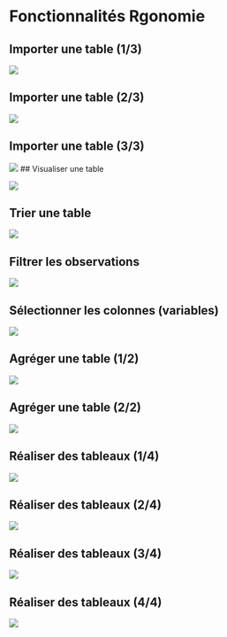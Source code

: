 # Fonctionnalités Rgonomie {.backgroundTitre}

## Importer une table (1/3)

![](img/Fct_import_1.png){fig-align="center"}

## Importer une table (2/3)

![](img/Fct_import_2.png){fig-align="center"}

## Importer une table (3/3)

![](img/Fct_import_3.png){fig-align="center"}
## Visualiser une table

![](img/Fct_vis.png){fig-align="center"}

## Trier une table

![](img/Fct_tri.png){fig-align="center"}

## Filtrer les observations

![](img/Fct_filtre.png){fig-align="center"}

## Sélectionner les colonnes (variables)

![](img/Fct_selection.png){fig-align="center"}

## Agréger une table (1/2)

![](img/Fct_agr.png){fig-align="center"}

## Agréger une table (2/2)

![](img/Fct_agr_2.png){fig-align="center"}

## Réaliser des tableaux (1/4)

![](img/Fct_tableau_1.png){fig-align="center"}

## Réaliser des tableaux (2/4)

![](img/Fct_tableau_2.png){fig-align="center"}

## Réaliser des tableaux (3/4)

![](img/Fct_tableau_3.png){fig-align="center"}

## Réaliser des tableaux (4/4)

![](img/Fct_tableau_4.png){fig-align="center"}
